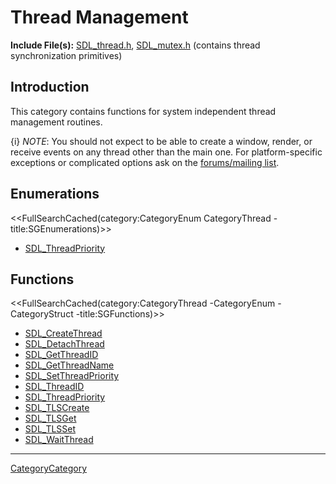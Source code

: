 = Thread Management =
'''Include File(s):'''  [http://hg.libsdl.org/SDL/file/default/include/SDL_thread.h SDL_thread.h], [http://hg.libsdl.org/SDL/file/default/include/SDL_mutex.h SDL_mutex.h] (contains thread synchronization primitives)


== Introduction ==
This category contains functions for system independent thread management routines.

{i} ''NOTE'': You should not expect to be able to create a window, render, or receive events on any thread other than the main one.  For platform-specific exceptions or complicated options ask on the <!-- [http://lists.libsdl.org/listinfo.cgi/sdl-libsdl.org mailing list] or [http://forums.libsdl.org/viewtopic.php?t=5973 forum] --> [https://discourse.libsdl.org/ forums/mailing list].

== Enumerations ==
<<FullSearchCached(category:CategoryEnum CategoryThread -title:SGEnumerations)>>

* [[SDL_ThreadPriority]]

<!-- #Remove this line and the ## below to use this markup if it becomes relevant to this category -->
<!-- #== Structures == -->
<!-- #<<FullSearchCached(category:CategoryStruct CategoryThread -title:SGStructures)>> -->
== Functions ==
<<FullSearchCached(category:CategoryThread -CategoryEnum -CategoryStruct -title:SGFunctions)>>

<!-- BEGIN CATEGORY LIST -->
* [[SDL_CreateThread]]
* [[SDL_DetachThread]]
* [[SDL_GetThreadID]]
* [[SDL_GetThreadName]]
* [[SDL_SetThreadPriority]]
* [[SDL_ThreadID]]
* [[SDL_ThreadPriority]]
* [[SDL_TLSCreate]]
* [[SDL_TLSGet]]
* [[SDL_TLSSet]]
* [[SDL_WaitThread]]
<!-- END CATEGORY LIST -->
----
[[CategoryCategory]]

